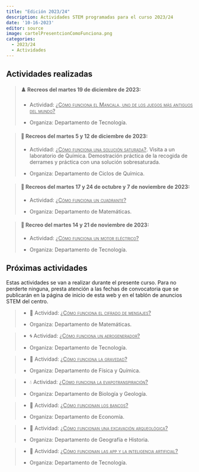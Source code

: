 ```yaml
---
title: "Edición 2023/24"
description: Actividades STEM programadas para el curso 2023/24
date: '10-16-2023'
editor: source
image: cartelPresentcionComoFunciona.png
categories: 
  - 2023/24
  - Actividades
---
```


## Actividades realizadas


> #### ♟️ Recreos del martes 19 de diciembre de 2023:
>
> -    Actividad: [[¿Cómo funciona el Mancala, uno de los juegos más antiguos del mundo?]{.underline}]{.smallcaps}
>
> -   Organiza: Departamento de Tecnología.

> #### 🥼 Recreos del martes 5 y 12 de diciembre de 2023:
>
> -   Actividad: [[¿Cómo funciona una solución saturada?]{.underline}]{.smallcaps}. Visita a un laboratorio de Química. Demostración práctica de la recogida de derrames y práctica con una solución sobresaturada.
>
> -   Organiza: Departamento de Ciclos de Química.


> #### 🔭 Recreos del martes 17 y 24 de octubre y 7 de noviembre de 2023:
>
> -   Actividad: [[¿Cómo funciona un cuadrante?]{.underline}]{.smallcaps}
>
> -   Organiza: Departamento de Matemáticas.

> #### 🧲 Recreo del martes 14 y 21 de noviembre de 2023:
>
> -   Actividad: [[¿Cómo funciona un motor eléctrico?]{.underline}]{.smallcaps}
>
> -   Organiza: Departamento de Tecnología.



## Próximas actividades

Estas actividades se van a realizar durante el presente curso. Para no perderte ninguna, presta atención a las fechas de convocatoria que se publicarán en la página de inicio de esta web y en el tablón de anuncios STEM del centro.


> -   📜 Actividad: [[¿Cómo funciona el cifrado de mensajes?]{.underline}]{.smallcaps}
>
> -   Organiza: Departamento de Matemáticas.

> -   🌀 Actividad: [[¿Cómo funciona un aerogenerador?]{.underline}]{.smallcaps}
>
> -   Organiza: Departamento de Tecnología.

> -   🚀 Actividad: [[¿Cómo funciona la gravedad?]{.underline}]{.smallcaps}
>
> -   Organiza: Departamento de Física y Química.

> -   💧 Actividad: [[¿Cómo funciona la evapotranspiración?]{.underline}]{.smallcaps}
>
> -   Organiza: Departamento de Biología y Geología.

> -   💸 Actividad: [[¿Cómo funcionan los bancos?]{.underline}]{.smallcaps}
>
> -   Organiza: Departamento de Economía.

> -   🏺 Actividad: [[¿Cómo funcionan una excavación arqueológica?]{.underline}]{.smallcaps}
>
> -   Organiza: Departamento de Geografía e Historia.

> -   📱 Actividad: [[¿Cómo funcionan las app y la inteligencia artificial?]{.underline}]{.smallcaps}
>
> -   Organiza: Departamento de Tecnología.

